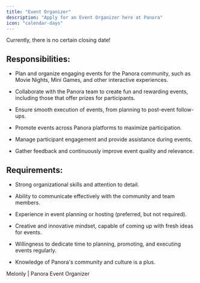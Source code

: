 ```yaml
---
title: "Event Organizer"
description: "Apply for an Event Organizer here at Panora"
icon: "calendar-days"
---
```


<Note>Currently, there is no certain closing date!</Note>

## Responsibilities:

* Plan and organize engaging events for the Panora community, such as Movie Nights, Mini Games, and other interactive experiences.

* Collaborate with the Panora team to create fun and rewarding events, including those that offer prizes for participants.

* Ensure smooth execution of events, from planning to post-event follow-ups.

* Promote events across Panora platforms to maximize participation.

* Manage participant engagement and provide assistance during events.

* Gather feedback and continuously improve event quality and relevance.

## Requirements:

* Strong organizational skills and attention to detail.

* Ability to communicate effectively with the community and team members.

* Experience in event planning or hosting (preferred, but not required).

* Creative and innovative mindset, capable of coming up with fresh ideas for events.

* Willingness to dedicate time to planning, promoting, and executing events regularly.

* Knowledge of Panora's community and culture is a plus.

<CardGroup cols={1}>
  <Card href="https://melonly.xyz/forms/7248815050490646528" icon="pen-to-square" horizontal>
    Melonly | Panora Event Organizer
  </Card>
</CardGroup>